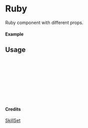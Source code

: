
<Meta of={Ruby} title="SkillSet/Ruby" />

# Ruby

Ruby component with different props.

#### Example

<Canvas of={Ruby.Primary} />

## Usage

```ts
import { Ruby } from "yadl-ui";

const Example = () => {
  return (
      <Ruby />
  );
};

export default Example;
```

#### Credits
[SkillSet](https://skillicons.dev)
